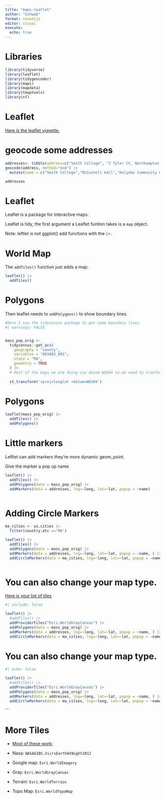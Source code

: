 ```yaml
---
title: "maps-leaflet"
author: "Schwab"
format: revealjs
editor: visual
execute:
  echo: true
---
```

# Libraries

```r
library(tidyverse)
library(leaflet)
library(tidygeocoder)
library(maps)
library(mapdata)
library(tmaptools)
library(sf)
```

<!-- Let's find the latitude and longitude for a couple of places. -->

# Leaflet

[Here is the leaflet vignette.](https://rstudio.github.io/leaflet/)

# geocode some addresses

```r

addresses<- tibble(address=c("Smith College", "2 Tyler Ct, Northampton, MA 01060", "Holyoke Community College")) |>
geocode(address, method="osm") |>
  mutate(name = c("Smith College","McConnell Hall","Holyoke Community College"))

addresses
```

<!-- Let's plot those with ggplot. -->

<!-- ```{r} -->

<!-- ggplot(addresses) + -->

<!--   geom_point(aes(long,lat))  -->

<!--   #coord_quickmap() -->

<!-- ``` -->

<!-- Not very exciting. We'll add it it in a moment. -->

<!-- Let's build a map of Massachusetts with the map_data() function -->

<!-- ```{r} -->

<!-- ma_counties <- map_data("county", "massachusetts") %>%  -->

<!--   select( long, lat, group, id = subregion) -->

<!-- head(ma_counties) -->

<!-- ``` -->

<!-- Notice there are a lot of points for barnstable. Those are the vertices of a polygon. Let's draw the polygon with the points. -->

<!-- ```{r} -->

<!-- ma_counties |> ggplot(aes(long,lat,group=group))+ -->

<!--   geom_polygon(fill = "white", colour = "grey50")+ -->

<!--   geom_point()+ -->

<!--   coord_quickmap() -->

<!-- ``` -->

<!-- Let's grab just Massachusetts cities from the data frame us.cities. -->

<!-- ```{r} -->

<!-- ma_cities <- us.cities %>%  -->

<!--   filter(country.etc =="MA") |> -->

<!--   select(name, long, lat) -->

<!-- head(ma_cities) -->

<!-- ``` -->

<!-- Exercise: Plot MA cities onto our county map. -->

<!-- ```{r} -->

<!-- ma_counties |> ggplot(aes(long,lat))+ -->

<!--   geom_polygon(fill = "white", colour = "grey50",aes(group=group)) + -->

<!--   #geom_point(data=ma_cities,.......) -->

<!--   coord_quickmap() -->

<!-- ``` -->

<!-- ```{r} -->

<!-- class(ma_counties) -->

<!-- class(ma_cities) -->

<!-- ``` -->

<!-- Let's get some more accurate government data. -->

<!-- [Go here](https://www.census.gov/geographies/mapping-files/time-series/geo/cartographic-boundary.html) and download some shape files. -->

<!-- Saving them will be a bit of work. First we need to find those files. -->

<!-- ```{r} -->

<!-- states <- read_sf("~/Documents/MTH_190_Intro_to_DS/course-materials/cb_2021_us_state_500k") |> -->

<!--   sf::st_transform('+proj=longlat +datum=WGS84') -->

<!-- counties <- read_sf("~/Documents/MTH_190_Intro_to_DS/course-materials/cb_2021_us_county_5m") |> -->

<!--   st_transform('+proj=longlat +datum=WGS84') -->

<!-- ``` -->

# Leaflet

Leaflet is a package for interactive maps.

Leaflet is tidy, the first argument a Leaflet funtion takes is a `map` object.

Note: leftlet is not ggplot() add functions with the `|>.`

# World Map

The `addTiles()` function just adds a map.

```r

leaflet() |>
  addTiles() 
```

# Polygons

Then leaflet needs to `addPolygons()` to show boundary lines.

```r
#Here I use the tidycensus package to get some boundary lines
#| warnings: FALSE


mass_pop_orig <- 
  tidycensus::get_acs(
    geography = "county", 
    variables = "B01003_001", 
    state = "MA",
    geometry = TRUE
  ) |>
  # Most of the maps we are duing use datum WGS84 so we need to tranform to that. See the datnum wikipedia page.
  
  st_transform('+proj=longlat +datum=WGS84')

```
# Polygons

```r
leaflet(mass_pop_orig) |>
  addTiles() |>
  addPolygons()
```


# Little markers

Leftlet can add markers they're more dynamic geom_point.

Give the marker a pop up name

```r

leaflet() |>
  addTiles() |>
  addPolygons(data = mass_pop_orig) |>
  addMarkers(data = addresses, lng=~long, lat=~lat, popup = ~name)
  
```

# Adding Circle Markers

```r
ma_cities <- us.cities |>
  filter(country.etc =='MA')

leaflet() |>
  addTiles() |>
  addPolygons(data = mass_pop_orig) |>
  addMarkers(data = addresses, lng=~long, lat=~lat, popup = ~name, ) |>
  addCircleMarkers(data = ma_cities, lng=~long, lat=~lat, popup = ~name, color='black',clusterOptions = markerClusterOptions() ) 
  
```

# You can also change your map type. 

[Here is your list of tiles](http://leaflet-extras.github.io/leaflet-providers/preview/index.html)

```r
#| include: false

leaflet() |>
  #addTiles() |>
  addProviderTiles("Esri.WorldGrayCanvas") |>
  addPolygons(data = mass_pop_orig) |>
  addMarkers(data = addresses, lng=~long, lat=~lat, popup = ~name, ) |>
  addCircleMarkers(data = ma_cities, lng=~long, lat=~lat, popup = ~name, color='black',clusterOptions = markerClusterOptions() ) 
```

# You can also change your map type.

```r
#| echo: false

leaflet() |>
  #addTiles() |>
  addProviderTiles("Esri.WorldGrayCanvas") |>
  addPolygons(data = mass_pop_orig) |>
  addMarkers(data = addresses, lng=~long, lat=~lat, popup = ~name, ) |>
  addCircleMarkers(data = ma_cities, lng=~long, lat=~lat, popup = ~name, color='black',clusterOptions = markerClusterOptions() ) 
```
```

# More Tiles

-   [Most of these work:]( http://leaflet-extras.github.io/leaflet-providers/preview/index.html)

-   Nasa: `NASAGIBS.ViirsEarthAtNight2012`

-   Google map: `Esri.WorldImagery`

-   Gray: `Esri.WorldGrayCanvas`

-   Terrain: `Esri.WorldTerrain`

-   Topo Map: `Esri.WorldTopoMap`
